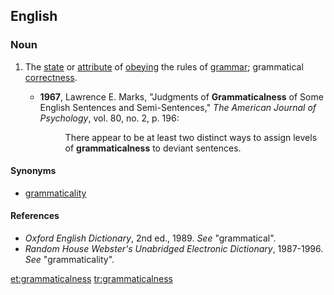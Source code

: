 ==English==

===Noun===
{{en-noun|-}}

# {{context|of language|lang=en}} The [[state]] or [[attribute]] of [[obey]]ing the rules of [[grammar]]; grammatical [[correctness]].
#* '''1967''', Lawrence E. Marks, "Judgments of '''Grammaticalness''' of Some English Sentences and Semi-Sentences," ''The American Journal of Psychology'', vol. 80, no. 2, p. 196:
#*: There appear to be at least two distinct ways to assign levels of '''grammaticalness''' to deviant sentences.

====Synonyms====
*[[grammaticality]]

====References====
*''Oxford English Dictionary'', 2nd ed., 1989.  ''See'' "grammatical".
*''Random House Webster's Unabridged Electronic Dictionary'', 1987-1996.  ''See'' "grammaticality".

[[et:grammaticalness]]
[[tr:grammaticalness]]